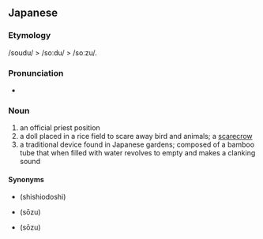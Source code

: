 ==Japanese==
{{ja-kanjitab|僧|都}}

===Etymology===
/soudu/ > /soːdu/ > /soːzu/.

===Pronunciation===
* {{IPA|[soːzu]|lang=ja}}

===Noun===
{{ja-noun|そうず|hhira=そうづ}}

# an official priest position
# a doll placed in a rice field to scare away bird and animals; a [[scarecrow]]
# a traditional device found in Japanese gardens; composed of a bamboo tube that when filled with water revolves to empty and makes a clanking sound

====Synonyms====
* {{l|ja|鹿威し}} (shishiodoshi)
* {{l|ja|添水}} (sōzu)
* {{l|ja|案山子}} (sōzu)